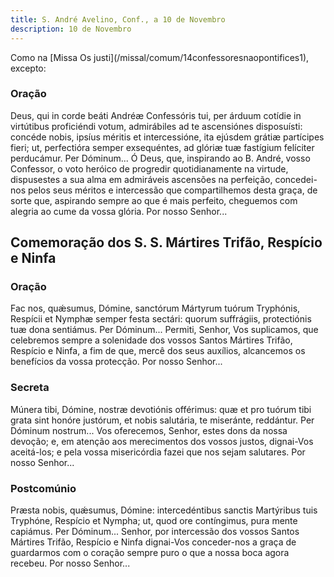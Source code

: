 ```yaml
---
title: S. André Avelino, Conf., a 10 de Novembro
description: 10 de Novembro
---
```


<aside>
  Como na [Missa Os justi](/missal/comum/14confessoresnaopontifices1), excepto:
</aside>


<LinkCard
  href="/missal/comum/14confessoresnaopontifices1"
  title="Confessores não Pontífices - Missa Os justi"
/>

### Oração

<div class="side-by-side not-content">
  <span>
    Deus, qui in corde beáti Andréæ Confessóris tui, per árduum cotídie in
    virtútibus proficiéndi votum, admirábiles ad te ascensiónes disposuísti:
    concéde nobis, ipsíus méritis et intercessióne, ita ejúsdem grátiæ
    partícipes fieri; ut, perfectióra semper exsequéntes, ad glóriæ tuæ
    fastígium felíciter perducámur. Per Dóminum... Ó Deus, que, inspirando ao B.
    André, vosso Confessor, o voto heróico de progredir quotidianamente na
    virtude, dispusestes a sua alma em admiráveis ascensões na perfeição,
    concedei-nos pelos seus méritos e intercessão que compartilhemos desta
    graça, de sorte que, aspirando sempre ao que é mais perfeito, cheguemos com
    alegria ao cume da vossa glória. Por nosso Senhor...
  </span>
</div>

## Comemoração dos S. S. Mártires Trifão, Respício e Ninfa

### Oração

<div class="side-by-side not-content">
  <span>
    Fac nos, quǽsumus, Dómine, sanctórum Mártyrum tuórum Tryphónis, Respícii et
    Nymphæ semper festa sectári: quorum suffrágiis, protectiónis tuæ dona
    sentiámus. Per Dóminum... Permiti, Senhor, Vos suplicamos, que celebremos
    sempre a solenidade dos vossos Santos Mártires Trifão, Respício e Ninfa, a
    fim de que, mercê dos seus auxílios, alcancemos os benefícios da vossa
    protecção. Por nosso Senhor...
  </span>
</div>

### Secreta

<div class="side-by-side not-content">
  <span>
    Múnera tibi, Dómine, nostræ devotiónis offérimus: quæ et pro tuórum tibi
    grata sint honóre justórum, et nobis salutária, te miseránte, reddántur. Per
    Dóminum nostrum... Vos oferecemos, Senhor, estes dons da nossa devoção; e,
    em atenção aos merecimentos dos vossos justos, dignai-Vos aceitá-los; e pela
    vossa misericórdia fazei que nos sejam salutares. Por nosso Senhor...
  </span>
</div>

### Postcomúnio

<div class="side-by-side not-content">
  <span>
    Præsta nobis, quǽsumus, Dómine: intercedéntibus sanctis Martýribus tuis
    Tryphóne, Respício et Nympha; ut, quod ore contíngimus, pura mente capiámus.
    Per Dóminum... Senhor, por intercessão dos vossos Santos Mártires Trifão,
    Respício e Ninfa dignai-Vos conceder-nos a graça de guardarmos com o coração
    sempre puro o que a nossa boca agora recebeu. Por nosso Senhor...
  </span>
</div>
